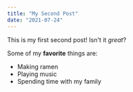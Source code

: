 ```yaml
---
title: "My Second Post"
date: "2021-07-24"
---
```


This is my first second post! Isn't it _great_?

Some of my **favorite** things are:

- Making ramen
- Playing music
- Spending time with my family
